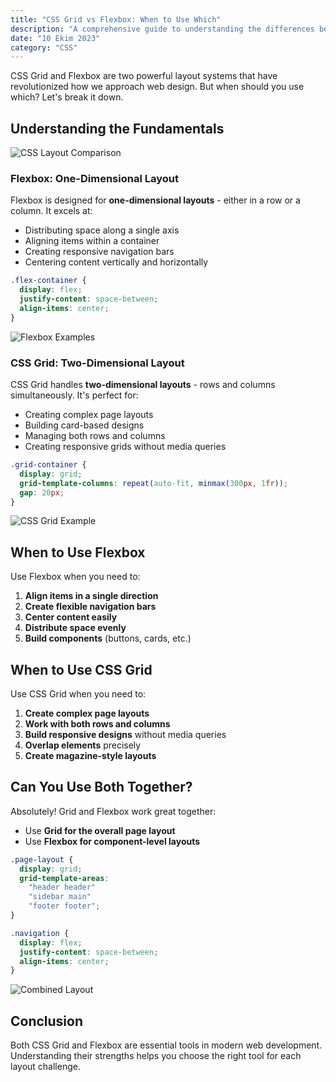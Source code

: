 ```yaml
---
title: "CSS Grid vs Flexbox: When to Use Which"
description: "A comprehensive guide to understanding the differences between CSS Grid and Flexbox, with practical examples and use cases."
date: "10 Ekim 2023"
category: "CSS"
---
```


CSS Grid and Flexbox are two powerful layout systems that have revolutionized how we approach web design. But when should you use which? Let's break it down.

## Understanding the Fundamentals

![CSS Layout Comparison](/images/css-layout-comparison.svg "CSS Grid vs Flexbox karşılaştırması")

### Flexbox: One-Dimensional Layout
Flexbox is designed for **one-dimensional layouts** - either in a row or a column. It excels at:

- Distributing space along a single axis
- Aligning items within a container
- Creating responsive navigation bars
- Centering content vertically and horizontally

```css
.flex-container {
  display: flex;
  justify-content: space-between;
  align-items: center;
}
```

![Flexbox Examples](/images/flexbox-example.svg "Flexbox kullanım örnekleri")

### CSS Grid: Two-Dimensional Layout
CSS Grid handles **two-dimensional layouts** - rows and columns simultaneously. It's perfect for:

- Creating complex page layouts
- Building card-based designs
- Managing both rows and columns
- Creating responsive grids without media queries

```css
.grid-container {
  display: grid;
  grid-template-columns: repeat(auto-fit, minmax(300px, 1fr));
  gap: 20px;
}
```

![CSS Grid Example](/images/css-grid-example.svg "CSS Grid layout örneği")

## When to Use Flexbox

Use Flexbox when you need to:

1. **Align items in a single direction**
2. **Create flexible navigation bars**
3. **Center content easily**
4. **Distribute space evenly**
5. **Build components** (buttons, cards, etc.)

## When to Use CSS Grid

Use CSS Grid when you need to:

1. **Create complex page layouts**
2. **Work with both rows and columns**
3. **Build responsive designs** without media queries
4. **Overlap elements** precisely
5. **Create magazine-style layouts**

## Can You Use Both Together?

Absolutely! Grid and Flexbox work great together:

- Use **Grid for the overall page layout**
- Use **Flexbox for component-level layouts**

```css
.page-layout {
  display: grid;
  grid-template-areas: 
    "header header"
    "sidebar main"
    "footer footer";
}

.navigation {
  display: flex;
  justify-content: space-between;
  align-items: center;
}
```

![Combined Layout](/images/combined-layout.svg "Grid ve Flexbox birlikte kullanımı")

## Conclusion

Both CSS Grid and Flexbox are essential tools in modern web development. Understanding their strengths helps you choose the right tool for each layout challenge.
